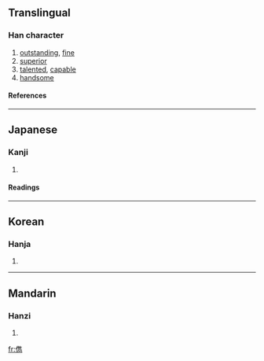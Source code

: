 {{see|俊}}

==Translingual==
===Han character===
{{Han char|rn=9|rad=人|as=13|sn=15|four=|canj=人人土尸 (OOGS)}}
# [[outstanding]], [[fine]]
# [[superior]]
# [[talented]], [[capable]]
# [[handsome]]
====References====
{{Han ref|kx=0118.240|dkj=01175|dj=0251.080|hdz=10225.130|uh=5101|ud=20737}}
----
==Japanese==
===Kanji===
{{ja-kanji|grade=|rs=人13}}
# {{defn|Japanese}} 
====Readings====
{{ja-readings|on=[[しゅん]] (shun)|kun=[[すぐれる]] (sugureru)}}
----
==Korean==
===Hanja===
{{ko-hanja|hangeul=[[준]]|rv=jun|mr=chun}}
# {{defn|Korean}}
----
==Mandarin==
===Hanzi===
{{cmn-hanzi|pin=[[jùn]] (jun4)|wg=chün<sup>4</sup>}}
# {{defn|Mandarin}}

[[fr:儁]]